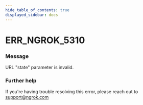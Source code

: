 ```yaml
---
hide_table_of_contents: true
displayed_sidebar: docs
---
```



# ERR_NGROK_5310

### Message
URL "state" parameter is invalid.

<ErrorDetails error='err_ngrok_5310' />


### Further help
If you're having trouble resolving this error, please reach out to [support@ngrok.com](mailto:support@ngrok.com?subject=Help%20with%20ERR_NGROK_5310)

